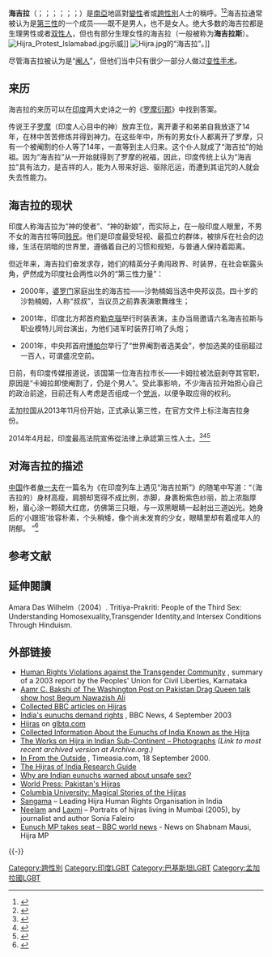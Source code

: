 {{Otheruses
|subject=一个在亚洲南部存在的社会群体
|other=伊斯兰历史上的重要事件
|希吉拉
}}
{{multiple issues|
{{inappropriate tone|time=2014-04-25T05:40:17+00:00}}

{{refimprove|time=2014-04-25T05:40:17+00:00}}
}}

'''海吉拉'''（{{lang-en|Hijra}}；{{lang-hi|हिजड़ा}}；{{lang-ur|ہِجڑا}}；{{lang-bn|হিজড়া}}；{{lang-kn|ಹಿಜಡಾ}}；{{lang-te|హిజ్ర}}；{{lang-or| ହିନ୍ଜଡା}}）是[[南亞|南亞]]地區對[[變性|變性]]者或[[跨性別|跨性別]]人士的稱呼。<ref>{{cite news|url=http://india.blogs.nytimes.com/2013/12/19/the-ties-that-bind-transgendered-communities/|title=The Ties that Bind Transgendered Communities|publisher=The New York Times|accessdate=2014-02-07|first=Mansi|last=Choksi|date=19 December 2013|archive-date=2014-01-09|archive-url=https://web.archive.org/web/20140109203514/http://india.blogs.nytimes.com/2013/12/19/the-ties-that-bind-transgendered-communities/|dead-url=no}}</ref><ref>{{cite news|url=http://india.angloinfo.com/family/lgbt/|title=Lesbian, Gay, Bisexual and Transgender Communities in India|publisher=Angloinfo; the Global Expat Network INDIA|accessdate=2014-02-07|archive-url=https://web.archive.org/web/20140220100029/http://india.angloinfo.com/family/lgbt/|archive-date=2014-02-20|dead-url=yes}}</ref>海吉拉通常被认为是[[第三性|第三性]]的一个成员——既不是男人，也不是女人。绝大多数的海吉拉都是生理男性或者[[双性人|双性人]]，但也有部分生理女性的海吉拉（一般被称为'''海吉拉斯'''）。
[[File:Hijra_Protest_Islamabad.jpg|thumb]]示威]]
[[File:Hijra.jpg|right]]的“海吉拉”。]]

尽管海吉拉被认为是“[[阉人|阉人]]”，但他们当中只有很少一部分人做过[[变性手术|变性手术]]。

== 来历 ==
海吉拉的来历可以在[[印度|印度]]两大史诗之一的《[[罗摩衍那|罗摩衍那]]》中找到答案。

传说王子[[罗摩|罗摩]]（印度人心目中的神）放弃王位，离开妻子和弟弟自我放逐了14年，在林中苦苦修炼并得到神力。在这些年中，所有的男女仆人都离开了罗摩，只有一个被阉割的仆人等了14年，一直等到主人归来。这个仆人就成了“海吉拉”的始祖。因为“海吉拉”从一开始就得到了罗摩的祝福，因此，印度传统上认为“海吉拉”具有法力，是吉祥的人，能为人带来好运、驱除厄运，而遭到其诅咒的人就会失去性能力。

== 海吉拉的现状 ==
印度人称海吉拉为“神的使者”、“神的新娘”，而实际上，在一般印度人眼里，不男不女的海吉拉等同[[贱民|贱民]]。他们是印度最受轻视、最孤立的群体，被排斥在社会的边缘，生活在阴暗的世界里，遵循着自己的习惯和规矩，与普通人保持着距离。 

但近年来，海吉拉们奋发求存，她们的精英分子勇闯政界、时装界，在社会崭露头角，俨然成为印度社会两性以外的“第三性力量”： 

* 2000年，[[婆罗门|婆罗门]]家庭出生的海吉拉——沙勃楠姆当选中央邦议员。四十岁的沙勃楠姆，人称“叔叔”，当议员之前靠表演歌舞维生；
  
* 2001年，印度北方邦首府[[勒克瑙|勒克瑙]]举行时装表演，主办当局邀请六名海吉拉斯与职业模特儿同台演出，为他们进军时装界打响了头炮；
   
* 2001年，中央邦首府[[博帕尔|博帕尔]]举行了“世界阉割者选美会”，参加选美的佳丽超过一百人，可谓盛况空前。 
   
日前，有印度传媒报道说，该国第一位海吉拉市长——卡姆拉被法庭剥夺其官职，原因是“卡姆拉即使阉割了，仍是个男人”。受此事影响，不少海吉拉开始担心自己的政治前途，目前还有人考虑是否组成一个[[党派|党派]]，以便争取应得的权利。

孟加拉国从2013年11月份开始，正式承认第三性，在官方文件上标注海吉拉身份。

2014年4月起，印度最高法院宣佈從法律上承認第三性人士。<ref name="theguardian.com">{{cite news |title = India recognises transgender people as third gender |url = http://www.theguardian.com/world/2014/apr/15/india-recognises-transgender-people-third-gender |accessdate = 15 April 2014 |newspaper = The Guardian |date = 15 April 2014 |archive-date = 2014-04-18 |archive-url = https://web.archive.org/web/20140418131359/http://www.theguardian.com/world/2014/apr/15/india-recognises-transgender-people-third-gender |dead-url = no }}</ref><ref name="McCoy">{{cite news|last=McCoy|first=Terrence|title=India now recognizes transgender citizens as ‘third gender’|url=http://www.washingtonpost.com/news/morning-mix/wp/2014/04/15/india-now-recognizes-transgender-citizens-as-third-gender/?tid=hp_mm|accessdate=15 April 2014|newspaper=[[Washington_Post|Washington Post]]|date=15 April 2014|archive-date=2014-04-22|archive-url=https://web.archive.org/web/20140422063311/http://www.washingtonpost.com/news/morning-mix/wp/2014/04/15/india-now-recognizes-transgender-citizens-as-third-gender/?tid=hp_mm|dead-url=no}}</ref><ref name="timesofindia.indiatimes.com">{{cite news|title=Supreme Court recognizes transgenders as 'third gender'|url=http://timesofindia.indiatimes.com/india/Supreme-Court-recognizes-transgenders-as-third-gender/articleshow/33767900.cms|accessdate=15 April 2014|newspaper=Times of India|date=15 April 2014|archive-date=2014-04-15|archive-url=https://web.archive.org/web/20140415112611/http://timesofindia.indiatimes.com/india/Supreme-Court-recognizes-transgenders-as-third-gender/articleshow/33767900.cms|dead-url=no}}</ref>

== 对海吉拉的描述 ==
[[中国|中国]]作者[[单一夫|单一夫]]在一篇名为《在印度列车上遇见“海吉拉斯”》的随笔中写道：“（海吉拉的）身材高瘦，肩膀却宽得不成比例，赤脚，身裹粉紫色纱丽，脸上浓脂厚粉，眉心涂一颗硕大红痣，仿佛第三只眼，与一双黑眼睛一起射出三道凶光。她身后的‘小跟班’妆容朴素，个头稍矮，像个尚未发育的少女，眼睛里却有着成年人的阴郁。 ”<ref>{{cite news |author=单一夫 |date=2009年7月21日 |title=《在印度列车上遇见“海吉拉斯”》 |website=青年参考 |url=http://qnck.cyol.com/content/2009-07/21/content_2767718.htm |accessdate=2013年5月23日 |archive-date=2015年7月12日 |archive-url=https://web.archive.org/web/20150712025946/http://qnck.cyol.com/content/2009-07/21/content_2767718.htm |dead-url=no }}</ref>

== 参考文献 ==
{{Reflist|2}}

== 延伸閱讀==
Amara Das Wilhelm（2004）. Tritiya-Prakriti: People of the Third Sex: Understanding Homosexuality,Transgender Identity,and Intersex Conditions Through Hinduism.

== 外部链接 ==
{{Commons category|Hijras}}
* [http://ai.eecs.umich.edu/people/conway/TS/PUCL/PUCL%20Report.html Human Rights Violations against the Transgender Community] {{Wayback|url=http://ai.eecs.umich.edu/people/conway/TS/PUCL/PUCL%20Report.html |date=20110607125951 }}, summary of a 2003 report by the Peoples' Union for Civil Liberties, Karnataka
* [http://newsweek.washingtonpost.com/postglobal/america/2007/08/begum_nawazish_ali_drag_queen.html Aamr C. Bakshi of The Washington Post on Pakistan Drag Queen talk show host Begum Nawazish Ali] {{Wayback|url=http://newsweek.washingtonpost.com/postglobal/america/2007/08/begum_nawazish_ali_drag_queen.html |date=20110725192345 }}
* [https://web.archive.org/web/20140829060300/http://www.thewe.cc/contents/more/archive/aruvani.html Collected BBC articles on Hijras]
* [http://news.bbc.co.uk/2/hi/south_asia/3080116.stm India's eunuchs demand rights] {{Wayback|url=http://news.bbc.co.uk/2/hi/south_asia/3080116.stm |date=20101118102401 }}, BBC News, 4 September 2003
* [http://www.glbtq.com/social-sciences/hijras.html Hijras] {{Wayback|url=http://www.glbtq.com/social-sciences/hijras.html |date=20040816154614 }} on [[glbtq.com|glbtq.com]]
* [https://web.archive.org/web/20040602205855/http://androgyne.0catch.com/hijrax.htm Collected Information About the Eunuchs of India Known as the Hijra]
* [https://web.archive.org/web/20050613081858/http://home.interlink.or.jp/~takeshii/ The Works on Hijra in Indian Sub-Continent – Photographs] ''(Link to most recent archived version at Archive.org.)''
* [http://www.time.com/time/asia/magazine/2000/0918/india.eunuchs.html In From the Outside] {{Wayback|url=http://www.time.com/time/asia/magazine/2000/0918/india.eunuchs.html |date=20091123090542 }}, Timeasia.com, 18 September 2000.
* [https://web.archive.org/web/20120310152720/http://www.librarygirl.org/portfolio/hijra/hijras.html The Hijras of India Research Guide]
* [http://www.straightdope.com/classics/a4_212.html Why are Indian eunuchs warned about unsafe sex?] {{Wayback|url=http://www.straightdope.com/classics/a4_212.html |date=20080907215046 }}
* [http://www.worldpress.org/Asia/845.cfm World Press: Pakistan's Hijras] {{Wayback|url=http://www.worldpress.org/Asia/845.cfm |date=20131126184254 }}
* [http://www.columbia.edu/~blw2102/ Columbia University: Magical Stories of the Hijras] {{Wayback|url=http://www.columbia.edu/~blw2102/ |date=20050419213516 }}
* [http://www.sangama.org Sangama] {{Wayback|url=http://www.sangama.org/ |date=20180517010902 }} – Leading Hijra Human Rights Organisation in India
* [http://soniafaleiro.blogspot.com/2005/10/dying-of-evening-stars-iv.html Neelam] {{Wayback|url=http://soniafaleiro.blogspot.com/2005/10/dying-of-evening-stars-iv.html |date=20120721102408 }} and [http://soniafaleiro.blogspot.com/2005_10_01_soniafaleiro_archive.html Laxmi] {{Wayback|url=http://soniafaleiro.blogspot.com/2005_10_01_soniafaleiro_archive.html |date=20120106001303 }} – Portraits of hijras living in Mumbai (2005), by journalist and author Sonia Faleiro
* [http://news.bbc.co.uk/2/hi/south_asia/668042.stm Eunuch MP takes seat – BBC world news] {{Wayback|url=http://news.bbc.co.uk/2/hi/south_asia/668042.stm |date=20110817162734 }}- News on Shabnam Mausi, Hijra MP

{{-}}
{{性別和性身份}}
{{Authority control}}
{{DEFAULTSORT:Hijra}}
[[Category:跨性別|Category:跨性別]]
[[Category:印度LGBT|Category:印度LGBT]]
[[Category:巴基斯坦LGBT|Category:巴基斯坦LGBT]]
[[Category:孟加拉國LGBT|Category:孟加拉國LGBT]]